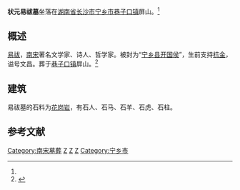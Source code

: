 {{文物保护单位
| 级别 = 省级
| 省区市 = 湖南省
| 名称 = 状元易祓墓
| 图片 = 
| 编号 = 
| 分类 = 古建筑、历史纪念建筑物
| 时代 = [[宋朝|宋]]
| 所在 = [[长沙市|长沙市]][[宁乡市|宁乡市]][[巷子口镇|巷子口镇]]
| 登录 = 1983年10月10日 
}}
'''状元易祓墓'''坐落在[[湖南省|湖南省]][[长沙市|长沙市]][[宁乡市|宁乡市]][[巷子口镇|巷子口镇]]屏山。<ref name="book" />

==概述==
[[易祓|易祓]]，[[南宋|南宋]]著名文学家、诗人、哲学家。被封为“[[宁乡县|宁乡]][[县侯|县开国侯]]”，生前支持[[金朝|抗金]]，谥号文昌。葬于[[巷子口镇|巷子口镇]]屏山。<ref name="book">{{cite book |language =|author1=黄海潮|author2=姜宏照|title=《宁乡史地》|year=2002|publisher=南方出版社|location=海南省|pages=77-78|isbn=7-80660-538-X}}</ref>

== 建筑 ==
易祓墓的石料为[[花岗岩|花岗岩]]，有石人、石马、石羊、石虎、石柱。

==参考文献==
<div class="references-small">
<references></references>
</div>
{{宁乡县历史文化}}
{{长沙市境内的湖南省文物保护单位}}

{{DEFAULTSORT:Zhuang状元}}
[[Category:南宋墓葬|Category:南宋墓葬]]
[[Category:湖南历史文化遗迹|Z]]
[[Category:长沙文物保护单位|Z]]
[[Category:长沙墓葬|Z]]
[[Category:宁乡市|Category:宁乡市]]